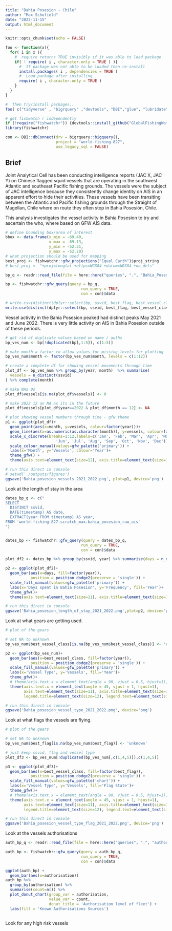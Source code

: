 ```yaml
---
title: "Bahia Posesion - Chile"
author: "Max Schofield"
date: "2022-11-15"
output: html_document
---
```


```r
knitr::opts_chunk$set(echo = FALSE)

foo <- function(x){
  for( i in x ){
    #  require returns TRUE invisibly if it was able to load package
    if( ! require( i , character.only = TRUE ) ){
      #  If package was not able to be loaded then re-install
      install.packages( i , dependencies = TRUE )
      #  Load package after installing
      require( i , character.only = TRUE )
    }
  }
}

#  Then try/install packages...
foo( c("tidyverse" , "bigrquery" ,"devtools", "DBI","glue", "lubridate", "here", "sf", "extrafont", "patchwork", "terra") )

# get fishwatch r independently 
if (!require("fishwatchr")) {devtools::install_github("GlobalFishingWatch/fishwatchr")}
library(fishwatchr)

```

```r
con <- DBI::dbConnect(drv = bigrquery::bigquery(), 
                      project = "world-fishing-827", 
                      use_legacy_sql = FALSE)
```

## Brief 

Joint Analytical Cell has been conducting intelligence reports (JAC X,  JAC Y) on 
Chinese flagged squid vessels that are operating in the southwest Atlantic and 
southeast Pacific fishing grounds. The vessels were the subject of JAC intelligence 
because they consistently change identity on AIS in an apparent effort to hide their 
activities. These vessels have been transiting between the Atlantic and Pacific 
fishing grounds through the Straight of Magellan, Chile where on route they often 
stop in Bahia Posesión, Chile.

This analysis investigates the vessel activity in Bahia Posesion to try and ascertain
the who, where based on GFW AIS data. 

```r
# define bounding box/area of interest
bbox <- data.frame(x_min = -69.40,
                   x_max = -69.13,
                   y_min = -52.31,
                   y_max = -52.20)
# what projection should be used for mapping
best_proj <- fishwatchr::gfw_projections("Equal Earth")$proj_string
# best_proj <- "+proj=longlat +ellps=WGS84 +datum=WGS84 +no_defs"
```


```r
bp_q <- readr::read_file(file = here::here("queries", ".", "Bahia_Posesion_vessel_info.sql"))

bp <- fishwatchr::gfw_query(query = bp_q,
                                 run_query = TRUE,
                                 con = con)$data

# write.csv(distinct(dplyr::select(bp, ssvid, best_flag, best_vessel_class, vessel_name)), 'Bahia_Posession_2022.csv')
write.csv(distinct(dplyr::select(bp, ssvid, best_flag, best_vessel_class, vessel_name)), 'Bahia_Posession_2021.csv')

```

Vessel activity in the Bahia Posesion peaked had distinct peaks May 2021 and June 2022. 
There is very little activity on AIS in Bahia Posesion outside of these periods. 


```r
# get rid of duplicate values based on name / auths 
bp_ves_num <- bp[!duplicated(bp[,1:5]), c(1:5)]

# make month a factor to allow values for missing levels for plotting 
bp_ves_num$month <- factor(bp_ves_num$month, levels = c(1:12))

# create a complete df for showing vessel movements through time 
plot_df <- bp_ves_num %>% group_by(year, month)  %>% summarise(
  vessels = n_distinct(ssvid)
) %>% complete(month)

# make NAs 0s 
plot_df$vessels[is.na(plot_df$vessels)] <- 0

# make 2022 12 an NA as its in the future  
plot_df$vessels[plot_df$year==2022 & plot_df$month == 12] <- NA

# plot showing vessel numbers through time - gfw theme 
p1 <- ggplot(plot_df)+
  geom_point(aes(x=month, y=vessels, colour=factor(year)))+
  geom_line(aes(x=as.numeric(as.character(month)), y=vessels, colour=factor(year))) +
  scale_x_discrete(breaks=1:12,labels=c('Jan', 'Feb', 'Mar', 'Apr', 'May', 
                      'Jun', 'Jul', 'Aug', 'Sep', 'Oct', 'Nov', 'Dec'))+
  scale_colour_manual(values=gfw_palette('primary')) +
  labs(x='Month', y='Vessels', colour='Year')+
  theme_gfw() +
  theme(axis.text=element_text(size=12), axis.title=element_text(size=14,face="bold"))

# run this direct in console 
# setwd('./outputs/figures')
ggsave('Bahia_posesion_vessels_2021_2022.png', plot=p1, device='png')

```
Look at the length of stay in the area 

```r
dates_bp_q <- c("
SELECT 
  DISTINCT ssvid,
  DATE(timestamp) AS date, 
  EXTRACT(year FROM timestamp) AS year,
FROM `world-fishing-827.scratch_max.bahia_posesion_raw_ais`
")


dates_bp <- fishwatchr::gfw_query(query = dates_bp_q,
                                 run_query = TRUE, 
                                 con = con)$data

plot_df2 <- dates_bp %>% group_by(ssvid, year) %>% summarise(days = n_distinct(date))

p2 <- ggplot(plot_df2)+
  geom_bar(aes(x=days, fill=factor(year)), 
           position = position_dodge2(preserve = 'single')) +
  scale_fill_manual(values=gfw_palette('primary')) +
  labs(x='Days spent in Bahia Posesion', y='Frequency', fill='Year')+
  theme_gfw()+
  theme(axis.text=element_text(size=11), axis.title=element_text(size=12,face="bold"))

# run this direct in console 
ggsave('Bahia_posesion_length_of_stay_2021_2022.png',plot=p2, device='png')

```

Look at what gears are getting used. 

```r
# plot of the gears 

# set NA to unknown
bp_ves_num$best_vessel_class[is.na(bp_ves_num$best_vessel_class)] <- 'unknown'

p2 <- ggplot(bp_ves_num)+
  geom_bar(aes(x=best_vessel_class, fill=factor(year)), 
           position = position_dodge2(preserve = 'single')) +
  scale_fill_manual(values=gfw_palette('primary')) +
  labs(x='Vessel Type', y='Vessels', fill='Year')+
  theme_gfw()+
  # theme(axis.text.x = element_text(angle = 90, vjust = 0.5, hjust=1), 
  theme(axis.text.x = element_text(angle = 45, vjust = 1, hjust=1), 
        axis.text=element_text(size=11), axis.title=element_text(size=12,face="bold"), 
        legend.title=element_text(size=12), legend.text=element_text(size=11)) 

# run this direct in console 
ggsave('Bahia_posesion_vessel_type_2021_2022.png', device='png')

```
Look at what flags the vessels are flying. 

```r
# plot of the gears 

# set NA to unknown
bp_ves_num$best_flag[is.na(bp_ves_num$best_flag)] <- 'unknown'

# just keep ssvid, flag and vessel type 
plot_df3 <- bp_ves_num[!duplicated(bp_ves_num[,c(1,4,5)]),c(1,4,5)]

p3 <- ggplot(plot_df3)+
  geom_bar(aes(x=best_vessel_class, fill=factor(best_flag)), 
           position = position_dodge2(preserve = 'single')) +
  scale_fill_manual(values=gfw_palette('chart')) +
  labs(x='Vessel Type', y='Vessels', fill='Flag State')+
  theme_gfw()+
  # theme(axis.text.x = element_text(angle = 90, vjust = 0.5, hjust=1), 
  theme(axis.text.x = element_text(angle = 45, vjust = 1, hjust=1), 
        axis.text=element_text(size=11), axis.title=element_text(size=12,face="bold"), 
        legend.title=element_text(size=12), legend.text=element_text(size=11)) 

# run this direct in console 
ggsave('Bahia_posesion_vessel_type_flag_2021_2022.png', device='png')
```

Look at the vessels authorisations

```r
auth_bp_q <- readr::read_file(file = here::here("queries", ".", "authorisations_bp.sql"))

auth_bp <- fishwatchr::gfw_query(query = auth_bp_q,
                                 run_query = TRUE,
                                 con = con)$data

ggplot(auth_bp) +
  geom_bar(aes(x=authorisation))
auth_bp %>% 
  group_by(authorisation) %>% 
  summarise(count=n()) %>%
  plot_donut_chart(group_var = authorisation,
                   value_var = count,
                   donut_title = 'Authorisation level of fleet') +
  labs(fill = 'Known Authorisations Sources')
   

```

Look for any high risk vessels

```r


```
